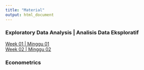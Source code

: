 ---
title: "Material"
output: html_document
---

### Exploratory Data Analysis | Analisis Data Eksploratif

<div>
  <a href="material/ADE/ADE01.html" target = "_blank">Week 01 | Minggu 01</a> <br>
  <a href="material/ADE/ADE02.html" target = "_blank">Week 02 | Minggu 02</a> <br>
</div>

### Econometrics